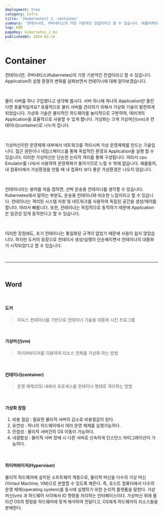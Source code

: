 ```yaml
---
deployment: true
category: Infra
title: '[Kubernetes] 2. container'
summary: '컨테이너란, 쿠버네티스의 가장 기본적인 컨셉이라고 할 수 있습니다. 애플리케이션을 사용자에게 제공하기 위한 실행환경이 어떻게 변화해 왔는지를 알아보면서 컨테이너에 대해 조금 더 이해해 봅시다.'
lng: KOR
pageKey: kubernetes_2_ko
publishedAt: 2024-03-14
---
```


# Container

컨테이너란, 쿠버네티스(Kubernetes)의 가장 기본적인 컨셉이라고 할 수 있습니다.
Application의 실행 환경의 변화를 살펴보면서 컨테이너에 대해 알아보겠습니다.

<br />

물리 서버를 하나 구입했다고 생각해 봅시다. 서버 하나에 하나의 Application만 올린다면 효율적일까요?
효율적으로 물리 서버를 관리하기 위해서 <codeline>가상화 기술</codeline>이 발전하게 되었습니다.
가상화 기술은 물리적인 하드웨어를 놀리적으로 구분하여, 여러개의 Application을 효율적으로 사용할 수 있게 합니다.
가상화는 크게 가상머신(vm)과 컨테이너(container)로 나누어 집니다.

<br />

가상머신이란 운영체제 내부에서 네트워크를 격리시켜 가상 운영체제를 만드는 기술입니다.
접근 권한이나 네임스페이스를 통해 독립적인 환경과 Application을 실행 할 수 있습니다.
이러한 가상머신은 단순한 논리적 격리를 통해 구성됩니다. 따라서 cpu Emulator를 나눠서 사용하여 운영체제가 돌아가므로 느릴 수 밖에 없습니다.
예를들어, 내 컴퓨터에서 가상환경을 만들 때 내 컴퓨터 보다 좋은 가상환경은 나오지 않습니다.

<br />

컨테이너라는 용어를 처음 접하면, 선박 운송용 컨테이너를 생각할 수 있습니다.
Kubernetes에서 말하는 부분도, 운송용 컨테이너와 비슷한 느낌이라고 할 수 있습니다.
컨테이너는 격리된 시스템 자원 및 네트워크를 사용하여 독립된 공간을 생성/제어를 합니다. 따라서 빠릅니다.
또한, 컨테이너는 독립적으로 동작하기 때문에 Application은 일관성 있게 동작한다고 할 수 있습니다.

<br />

이러한 장점에도, 초기 컨테이너는 통일화된 규격이 없었기 때문에 사용이 쉽지 않았습니다.
하지만 도커의 등장으로 컨테이서 생성/실행이 단순해지면서 컨테이너의 대중화가 시작되었다고 할 수 있습니다.

<br />
<hr />
<br />

## Word

<br />

#### 도커

> 리눅스 컨테이너를 기반으로 컨테이너 기술을 대중화 시킨 프로그램

<br />

#### 가상머신(vm)

> 하이퍼바이저를 이용하여 리소스 전체를 가상화 하는 방법

<br />

#### 컨테이너(container)

> 운영 체제(OS) 내에서 프로세스를 컨테이너 형태로 격리하는 방법

<br />

#### 가상화 장점

1. 비용 절감 : 필요한 물리적 서버의 감소로 비용절감이 된다.
2. 유연성 : 하나의 하드웨어에서 여러 운영 체제를 실행가능하다.
3. 민첩성 : 물리적 서버간의 OS 이동이 가능하다.
4. 내결합성 : 물리적 서버 장애 시 다른 서버로 신속하게 인스턴스 마이그레이션이 가능하다.

<br />

#### 하이퍼바이저(Hypervisor)

물리적 하드웨어에 설치된 소프트웨어 계층으로, 물리적 머신을 다수의 가상 머신(Virtaul Machine, VM)으로 분할할 수 있도록 해준다. 즉, 호스트 컴퓨터에서 다수의 운영 체제(operating system)를 동시에 실행하기 위한 논리적 플랫폼을 말한다.
가상머신(vm) 과 하드웨어 사이에서 IO 명령을 처리하는 인터페이스이다. 가상머신 위에 올라간 OS의 명령을 하드웨어에 맞게 해석하여 전달다고, OS에게 하드웨어의 리소스들을 분배한다.

